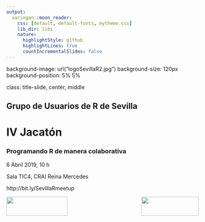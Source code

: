```yaml
---
output:
  xaringan::moon_reader:
    css: [default, default-fonts, mytheme.css]
    lib_dir: libs
    nature:
      highlightStyle: github
      highlightLines: true
      countIncrementalSlides: false
---
```



background-image: url("logoSevillaR2.jpg")
background-size: 120px
background-position: 5% 5%

class: title-slide, center, middle



## Grupo de Usuarios de R de Sevilla


# IV Jacatón


### Programando R de manera colaborativa


6 Abril 2019, 10 h


Sala TIC4, CRAI Reina Mercedes


http://bit.ly/SevillaRmeetup



<img align="left" src="logoRConsortium.png" height="50" width="160"/>
<img align="right" src="logoDSC.png" height="50" width="150"/>
